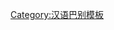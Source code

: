 {{User language-3|cmn-bjgh|該用戶能以'''[[:Category:cmn-bjgh-3 使用者|熟練]]'''的'''[[:Category:cmn-bjgh 使用者|北京官话]]'''進行交流。|北京官话|12|9}}<noinclude>[[Category:汉语巴别模板]]</noinclude>